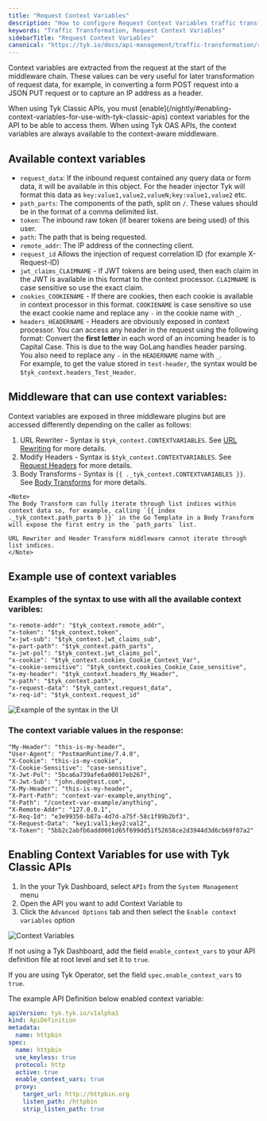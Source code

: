 ```yaml
---
title: "Request Context Variables"
description: "How to configure Request Context Variables traffic transformation middleware in Tyk"
keywords: "Traffic Transformation, Request Context Variables"
sidebarTitle: "Request Context Variables"
canonical: "https://tyk.io/docs/api-management/traffic-transformation/request-context-variables"
---
```


Context variables are extracted from the request at the start of the middleware chain. These values can be very useful for later transformation of request data, for example, in converting a form POST request into a JSON PUT request or to capture an IP address as a header.


<Note>
When using Tyk Classic APIs, you must [enable](/nightly/#enabling-context-variables-for-use-with-tyk-classic-apis) context variables for the API to be able to access them. When using Tyk OAS APIs, the context variables are always available to the context-aware middleware.
</Note>



## Available context variables
*   `request_data`: If the inbound request contained any query data or form data, it will be available in this object. For the header injector Tyk will format this data as `key:value1,value2,valueN;key:value1,value2` etc.
*   `path_parts`: The components of the path, split on `/`. These values should be in the format of a comma delimited list.
*   `token`: The inbound raw token (if bearer tokens are being used) of this user.
*   `path`: The path that is being requested.
*   `remote_addr`: The IP address of the connecting client.
*   `request_id` Allows the injection of request correlation ID (for example X-Request-ID)
*   `jwt_claims_CLAIMNAME` - If JWT tokens are being used, then each claim in the JWT is available in this format to the context processor. `CLAIMNAME` is case sensitive so use the exact claim.
*   `cookies_COOKIENAME` - If there are cookies, then each cookie is available in context processor in this format. `COOKIENAME` is case sensitive so use the exact cookie name and replace any `-` in the cookie name with `_`.
*   `headers_HEADERNAME` - Headers are obviously exposed in context processor. You can access any header in the request using the following format: Convert the **first letter** in each word of an incoming header is to Capital Case. This is due to the way GoLang handles header parsing. You also need to replace any `-` in the `HEADERNAME` name with `_`.<br />
For example, to get the value stored in `test-header`, the syntax would be `$tyk_context.headers_Test_Header`.


## Middleware that can use context variables:
Context variables are exposed in three middleware plugins but are accessed differently depending on the caller as follows:

1.   URL Rewriter - Syntax is `$tyk_context.CONTEXTVARIABLES`. See [URL Rewriting](/nightly/transform-traffic/url-rewriting#url-rewrite-middleware) for more details.
2.   Modify Headers - Syntax is `$tyk_context.CONTEXTVARIABLES`. See [Request Headers](/nightly/api-management/traffic-transformation/request-headers) for more details.
3.   Body Transforms - Syntax is `{{ ._tyk_context.CONTEXTVARIABLES }}`. See [Body Transforms](/nightly/api-management/traffic-transformation/request-body) for more details.



    <Note>
    The Body Transform can fully iterate through list indices within context data so, for example, calling `{{ index ._tyk_context.path_parts 0 }}` in the Go Template in a Body Transform will expose the first entry in the `path_parts` list.

    URL Rewriter and Header Transform middleware cannot iterate through list indices.
    </Note>



## Example use of context variables

### Examples of the syntax to use with all the available context varibles:
```
"x-remote-addr": "$tyk_context.remote_addr",
"x-token": "$tyk_context.token",
"x-jwt-sub": "$tyk_context.jwt_claims_sub",
"x-part-path": "$tyk_context.path_parts",
"x-jwt-pol": "$tyk_context.jwt_claims_pol",
"x-cookie": "$tyk_context.cookies_Cookie_Context_Var",
"x-cookie-sensitive": "$tyk_context.cookies_Cookie_Case_sensitive",
"x-my-header": "$tyk_context.headers_My_Header",
"x-path": "$tyk_context.path",
"x-request-data": "$tyk_context.request_data",
"x-req-id": "$tyk_context.request_id"
```
<img src="/img/dashboard/system-management/context_variables_ui.jpg" alt="Example of the syntax in the UI" />

### The context variable values in the response:
```
"My-Header": "this-is-my-header",
"User-Agent": "PostmanRuntime/7.4.0",
"X-Cookie": "this-is-my-cookie",
"X-Cookie-Sensitive": "case-sensitive",
"X-Jwt-Pol": "5bca6a739afe6a00017eb267",
"X-Jwt-Sub": "john.doe@test.com",
"X-My-Header": "this-is-my-header",
"X-Part-Path": "context-var-example,anything",
"X-Path": "/context-var-example/anything",
"X-Remote-Addr": "127.0.0.1",
"X-Req-Id": "e3e99350-b87a-4d7d-a75f-58c1f89b2bf3",
"X-Request-Data": "key1:val1;key2:val2",
"X-Token": "5bb2c2abfb6add0001d65f699dd51f52658ce2d3944d3d6cb69f07a2"
```

## Enabling Context Variables for use with Tyk Classic APIs
1. In the your Tyk Dashboard, select `APIs` from the `System Management` menu 
2. Open the API you want to add Context Variable to
3. Click the `Advanced Options` tab and then select the `Enable context variables` option

<img src="/img/2.10/context_variables.png" alt="Context Variables" />

If not using a Tyk Dashboard, add the field `enable_context_vars` to your API definition file at root level and set it to `true`.

If you are using Tyk Operator, set the field `spec.enable_context_vars` to `true`.

The example API Definition below enabled context variable:

```yaml {linenos=true, linenostart=1, hl_lines=["10-10"]}
apiVersion: tyk.tyk.io/v1alpha1
kind: ApiDefinition
metadata:
  name: httpbin
spec:
  name: httpbin
  use_keyless: true
  protocol: http
  active: true
  enable_context_vars: true
  proxy:
    target_url: http://httpbin.org
    listen_path: /httpbin
    strip_listen_path: true
```
